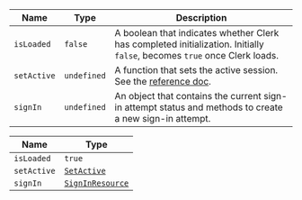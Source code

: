 | Name        | Type        | Description                                                                                                              |
| ----------- | ----------- | ------------------------------------------------------------------------------------------------------------------------ |
| `isLoaded`  | `false`     | A boolean that indicates whether Clerk has completed initialization. Initially `false`, becomes `true` once Clerk loads. |
| `setActive` | `undefined` | A function that sets the active session. See the [reference doc](/docs/reference/javascript/clerk#set-active).           |
| `signIn`    | `undefined` | An object that contains the current sign-in attempt status and methods to create a new sign-in attempt.                  |

| Name        | Type                                     |
| ----------- | ---------------------------------------- |
| `isLoaded`  | `true`                                   |
| `setActive` | [`SetActive`](set-active.mdx)            |
| `signIn`    | [`SignInResource`](sign-in-resource.mdx) |
